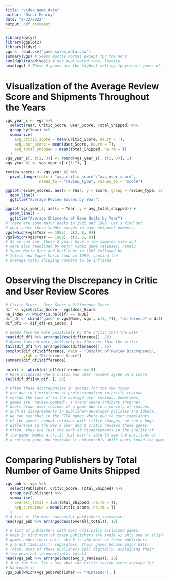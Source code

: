 ---
title: "video_game_data"
author: "Oscar Monroy"
date: "2/22/2022"
output: pdf_document
---

```{r}
library(dplyr)
library(ggplot2)
library(tidyr)
vgs <- read.csv("game_sales_data.csv")
summary(vgs) # Seems mostly normal except fpr the NA's
sum(duplicated(vgs)) # Nor duplicated rows, luckily
head(vgs) # These 6 games are the highest selling (physical) games of all time
```

# Visualization of the Average Review Score and Shipments Throughout the Years

```{r}
vgs_year_s <- vgs %>%
  select(Year, Critic_Score, User_Score, Total_Shipped) %>%
  group_by(Year) %>%
  summarize(
    avg_critic_score = mean(Critic_Score, na.rm = T),
    avg_user_score = mean(User_Score, na.rm = T),
    avg_total_shipped = mean(Total_Shipped, na.rm = T)
  )
vgs_year_s[, c(2, 3)] <- round(vgs_year_s[, c(2, 3)], 1)
vgs_year_s1 <- vgs_year_s[-c(1:7), ]

review_scores <- vgs_year_s1 %>%
  pivot_longer(cols = "avg_critic_score":"avg_user_score", 
               names_to = "review_type", values_to = "score")

ggplot(review_scores, aes(x = Year, y = score, group = review_type, color = review_type)) +
  geom_line() + 
  ggtitle("Average Review Scores by Year")

ggplot(vgs_year_s, aes(x = Year, y = avg_total_shipped)) +
  geom_line() + 
  ggtitle("Average Shipments of Game Units by Year")
# There are some major peaks in 1985 and 1989. Let's find out 
# what cause these sudden surges in game shipment numbers.
vgs[which(vgs$Year == 1985), c(2, 8, 9)]
vgs[which(vgs$Year == 1989), c(2, 8, 9)]
# As we can see, these 2 years have a low samples size and 
# were also headlined by major video game releases, namely
# Super Mario Bros and Duck Hunt in 1985 followed by
# Tetris and Super Mario Land in 1989, causing the 
# average total shipping numbers to be inflated.
```

# Observing the Discrepancy in Critic and User Review Scores

```{r}
# Critic_Score - User_Score = Difference Score
dif <- vgs$Critic_Score - vgs$User_Score
na_index <- which(is.na(dif) == TRUE)
dif_df <- cbind("game" = vgs$Name, vgs[, c(6, 7)], "difference" = dif)
dif_df1 <- dif_df[-na_index, ]

# Games favored more positively by the critic than the user
head(dif_df1 %>% arrange(desc(difference)), 25)
# Games favored more positively by the user than the critic
tail(dif_df1 %>% arrange(desc(difference)), 25)
boxplot(dif_df1$difference, main = "Boxplot of Review Discrepancy",
        ylab = "Difference Score")
summary(dif_df1$difference)

no_dif <- which(dif_df1$difference == 0)
# Rare occasions where critic and user reviews agree on a score.
tail(dif_df1[no_dif, ], 20)

# Often these discrepancies in scores for the two types 
# are due to limitations of professionalism in critic reviews
# versus the lack of in the average user reviews. Sometimes,
# games are "review-bombed", a trend where ordinary internet
# users drown user reviews of a game due to a variety of reasons
# such as disagreements in publisher/developer policies and ideals.
# We can see that in the FIFA games where due to user complaints
# of the games' annual releases with little changes, we see a huge
# difference in the way a user and a critic reviews these games.
# Often, they are just the work of disagreements in the quality of
# the game; maybe a critic just wasn't able to see the positives of 
# a certain game and reviewed it unfavorably while users loved the game.
```

# Comparing Publishers by Total Number of Game Units Shipped

```{r}
vgs_pub <- vgs %>%
  select(Publisher, Critic_Score, Total_Shipped) %>%
  group_by(Publisher) %>%
  summarise(
    overall_total = sum(Total_Shipped, na.rm = T),
    avg_c_reviews = mean(Critic_Score, na.rm = T)
  )
# A list of the most successful publishers saleswise.
head(vgs_pub %>% arrange(desc(overall_total)), 10)

# A list of publishers with most critically acclaimed games.
# Keep in mind most of these publishers are indie w/ only one or slightly more
# games under their belt, which is why most of these publichers
# are not familiar,]. regardless, their games became major hits.
# (Also, most of these publishers sell digitally, explaining their
# low physical shipment/sales total)
head(vgs_pub %>% arrange(desc(avg_c_reviews)), 20)
# Just for fun. let's see what the critic review score average for
# Nintendo is
vgs_pub[which(vgs_pub$Publisher == "Nintendo"), ]
```


